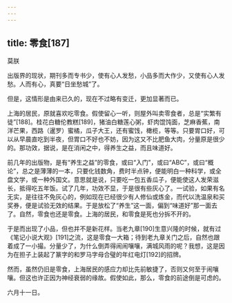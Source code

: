 ```yaml
---
---
---
```

title: 零食[187]
---




莫朕

出版界的现状，期刊多而专书少，使有心人发愁，小品多而大作少，又使有心人发愁。人而有心，真要“日坐愁城”了。

但是，这情形是由来已久的，现在不过略有变迁，更加显著而已。

上海的居民，原就喜欢吃零食。假使留心一听，则屋外叫卖零食者，总是“实繁有徒”[188]。桂花白糖伦教糕[189]，猪油白糖莲心粥，虾肉馄饨面，芝麻香蕉，南洋芒果，西路（暹罗）蜜橘，瓜子大王，还有蜜饯，橄榄，等等。只要胃口好，可以从早晨直吃到半夜，但胃口不好也不妨，因为这又不比肥鱼大肉，分量原是很少的。那功效，据说，是在消闲之中，得养生之益，而且味道好。

前几年的出版物，是有“养生之益”的零食，或曰“入门”，或曰“ABC”，或曰“概论”，总之是薄薄的一本，只要化钱数角，费时半点钟，便能明白一种科学，或全盘文学，或一种外国文。意思就是说，只要吃一包五香瓜子，便能使这人发荣滋长，抵得吃五年饭。试了几年，功效不显，于是很有些灰心了。一试验，如果有名无实，是往往不免灰心的，例如现在已经很少有人修仙或炼金，而代以洗温泉和买奖券，便是试验无效的结果。于是放松了“养生”这一面，偏到“味道好”那一面去了。自然，零食也还是零食。上海的居民，和零食是死也分拆不开的。

于是而出现了小品，但也并不是新花样。当老九章[190]生意兴隆的时候，就有过《笔记小说大观》[191]之流，这是零食一大箱；待到老九章关门之后，自然也跟着成了一小撮。分量少了，为什么倒弄得闹闹嚷嚷，满城风雨的呢？我想，这是因为在担子上装起了篆字的和罗马字母合璧的年红电灯[192]的招牌。

然而，虽然仍旧是零食，上海居民的感应力却比先前敏捷了，否则又何至于闹嚷嚷。但这也许正因为神经衰弱的缘故。假使如此，那么，零食的前途倒是可虑的。

六月十一日。
